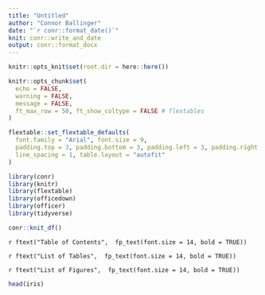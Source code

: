 ```yaml
---
title: "Untitled"
author: "Connor Ballinger"
date: "`r conr::format_date()`"
knit: conr::write_and_date
output: conr::format_docx
---
```


```r
knitr::opts_knit$set(root.dir = here::here())

knitr::opts_chunk$set(
  echo = FALSE, 
  warning = FALSE,
  message = FALSE,
  ft_max_row = 50, ft_show_coltype = FALSE # flextables
)

flextable::set_flextable_defaults(
  font.family = "Arial", font.size = 9,
  padding.top = 3, padding.bottom = 3, padding.left = 3, padding.right = 3,
  line_spacing = 1, table.layout = "autofit"
)

library(conr)
library(knitr)
library(flextable)
library(officedown)
library(officer)
library(tidyverse)

conr::knit_df()
```

`r ftext("Table of Contents",  fp_text(font.size = 14, bold = TRUE))`

<!---BLOCK_TOC--->

`r ftext("List of Tables",  fp_text(font.size = 14, bold = TRUE))`

<!---BLOCK_TOC{seq_id: 'tab'}--->

`r ftext("List of Figures",  fp_text(font.size = 14, bold = TRUE))`

<!---BLOCK_TOC{seq_id: 'fig'}--->

```r
head(iris)
```

